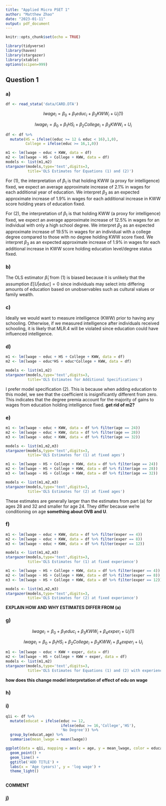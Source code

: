 ```yaml
---
title: "Applied Micro PSET 1"
author: "Matthew Zhao"
date: "2023-01-11"
output: pdf_document
---
```


```r
knitr::opts_chunk$set(echo = TRUE)
```

```r
library(tidyverse)
library(haven)
library(stargazer)
library(xtable)
options(scipen=999)
```

## Question 1

### a)

```r
df <- read_stata('data/CARD.DTA')
```

$$ lwage_i = \beta_0 + \beta_1 educ_i + \beta_3 KWW_i + U_i (1) $$

$$ lwage_i = \beta_0 + \beta_1 HS_i + \beta_2 College_i + \beta_3 KWW_i + U_i$$

```r
df <- df %>%
  mutate(HS = ifelse((educ >= 12 & educ < 16),1,0),
         College = ifelse(educ >= 16,1,0))

m1 <- lm(lwage ~ educ + KWW, data = df)
m2 <- lm(lwage ~ HS + College + KWW, data = df)
models <- list(m1,m2)
stargazer(models,type='text',digits=3,
          title='OLS Estimates for Equations (1) and (2)')

```

For (1), the interpretation of $\beta_1$ is that holding KWW (a proxy for intelligence) fixed, we expect an average approximate increase of 2.1% in wages for each additional year of education. We interpret $\beta_3$ as an expected approximate increase of 1.9% in wages for each additional increase in KWW score holding years of education fixed. 

For (2), the interpretation of $\beta_1$ is that holding KWW (a proxy for intelligence) fixed, we expect an average approximate increase of 12.5% in wages for an individual with only a high school degree. We interpret $\beta_2$ as an expected approximate increase of 19.5% in wages for an individual with a college degree compared to those with no degree holding KWW score fixed. We interpret $\beta_3$ as an expected approximate increase of 1.9% in wages for each additional increase in KWW score holding education level/degree status fixed.  

### b)

The OLS estimator $\hat{\beta}_1$ from (1) is biased because it is unlikely that the assumption $E[U|educ]=0$ since individuals may select into differing amounts of education based on unobservables such as cultural values or family wealth. 


### c)

Ideally we would want to measure intelligence (KWW) prior to having any schooling. Otherwise, if we measured intelligence after individuals received schooling, it is likely that MLR.4 will be violated since education could have influenced intelligence. 

### d) 

```r
m1 <- lm(lwage ~ educ + HS + College + KWW, data = df)
m2 <- lm(lwage ~ educ*HS + educ*College + KWW, data = df)

models <- list(m1,m2)
stargazer(models,type='text',digits=3,
          title='OLS Estimates for Additional Specifications')
```

I prefer model specification (2). This is because when adding education to this model, we see that the coefficient is insignificantly different from zero. This indicates that the degree premia account for the majority of gains to wages from education holding intelligence fixed. **get rid of m2?**

### e)

```r
m1 <- lm(lwage ~ educ + KWW, data = df %>% filter(age == 24))
m2 <- lm(lwage ~ educ + KWW, data = df %>% filter(age == 28))
m3 <- lm(lwage ~ educ + KWW, data = df %>% filter(age == 32))

models <- list(m1,m2,m3)
stargazer(models,type='text',digits=3,
          title='OLS Estimates for (1) at fixed ages')
```

```r
m1 <- lm(lwage ~ HS + College + KWW, data = df %>% filter(age == 24))
m2 <- lm(lwage ~ HS + College + KWW, data = df %>% filter(age == 28))
m3 <- lm(lwage ~ HS + College + KWW, data = df %>% filter(age == 32))

models <- list(m1,m2,m3)
stargazer(models,type='text',digits=3,
          title='OLS Estimates for (2) at fixed ages')
```

These estimates are generally larger than the estimates from part (a) for ages 28 and 32 and smaller for age 24. They differ because we're conditioning on age **something about OVB and U**.

### f)

```r
m1 <- lm(lwage ~ educ + KWW, data = df %>% filter(exper == 4))
m2 <- lm(lwage ~ educ + KWW, data = df %>% filter(exper == 8))
m3 <- lm(lwage ~ educ + KWW, data = df %>% filter(exper == 12))

models <- list(m1,m2,m3)
stargazer(models,type='text',digits=3,
          title='OLS Estimates for (1) at fixed experience')
```

```r
m1 <- lm(lwage ~ HS + College + KWW, data = df %>% filter(exper == 4))
m2 <- lm(lwage ~ HS + College + KWW, data = df %>% filter(exper == 8))
m3 <- lm(lwage ~ HS + College + KWW, data = df %>% filter(exper == 12))

models <- list(m1,m2,m3)
stargazer(models,type='text',digits=3,
          title='OLS Estimates for (2) at fixed experience')
```

**EXPLAIN HOW AND WHY ESTIMATES DIFFER FROM (a)**

### g)

$$ lwage_i = \beta_0 + \beta_1 educ_i + \beta_3 KWW_i + \beta_4 exper_i + U_i (1) $$

$$ lwage_i = \beta_0 + \beta_1 HS_i + \beta_2 College_i + \beta_3 KWW_i + \beta_4 exper_i + U_i$$

```r
m1 <- lm(lwage ~ educ + KWW + exper, data = df)
m2 <- lm(lwage ~ HS + College + KWW + exper, data = df)
models <- list(m1,m2)
stargazer(models,type='text',digits=3,
          title='OLS Estimates for Equations (1) and (2) with experience')
```

**how does this change model interpretation of effect of edu on wage**

### h)



### i)

```r
q1i <- df %>%
  mutate(educat = ifelse(educ >= 12,
                         ifelse(educ >= 16,'College','HS'),
                         'No Degree')) %>%
  group_by(educat,age) %>%
  summarise(mean_lwage = mean(lwage))

ggplot(data = q1i, mapping = aes(x = age, y = mean_lwage, color = educat)) + 
  geom_point() + 
  geom_line() + 
  ggtitle('ADD TITLE') + 
  labs(x = 'Age (years)', y = 'log wage') + 
  theme_light()
  
```

**COMMENT**


### j)


